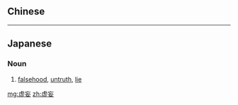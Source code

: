 {{also|虛妄}}
==Chinese==
{{zh-see|虛妄}}

----

==Japanese==
{{ja-kanjitab|きょ|もう|yomi=on}}

===Noun===
{{ja-noun|きょもう}}

# [[falsehood]], [[untruth]], [[lie]]
#: {{ja-usex|虚妄を批判し、真理を探究しました。|きょもう を ひはん し、 しんり を たんきゅう しました。|I investigated the truth and judged falsehoods.}}

[[mg:虚妄]]
[[zh:虚妄]]